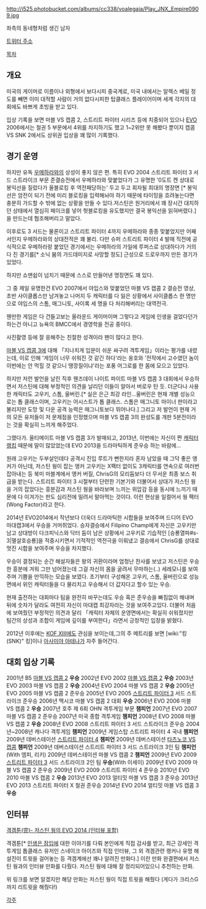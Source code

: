 http://i525.photobucket.com/albums/cc338/voalegaia/Play_JNX_Empire0909.jpg

좌측의 동네형처럼 생긴 남자

[http://twitter.com/jwonggg 트위터 주소]

[[목차]]

== 개요 ==
미국의 게이머로 이름이나 외형에서 보다시피 중국계로, 미국 내에서는 알렉스 베일 정도를 빼면 이미 대적할 사람이 거의 없다시피한 탑클래스 플레이어이며 세계 각지의 대회에도 바쁘게 초빙을 받고 있다.

입상 기록을 보면 마블 VS 캡콤 2, 스트리트 파이터 시리즈 등에 치중되어 있으나 [[EVO]] 2006에서는 철권 5 부문에서 4위를 차지하기도 했고 1~2위만 못 해봤다 뿐이지 캡콤 VS SNK 2에서도 상위권 입상을 꽤 많이 기록했다.

== 경기 운영 ==
하지만 유독 [[우메하라]]와의 상성이 좋지 않은 편. 특히 EVO 2004 스트리트 파이터 3 서드 스트라이크 부문 준결승전에서 우메하라와 맞붙었다가 그 유명한 '0도트 켄 상대로 봉익선을 질렀다가 올블로킹 후 역전패당하는' 두고 두고 회자될 희대의 명장면 [* 봉익선은 암전이 되기 전에 미리 블로킹을 입력해놔야 하기 때문에 타이밍을 흐려놓는다면 충분히 가드할 수 밖에 없는 상황을 만들 수 있다.저스틴은 원거리에서 꽤 장시간 대치하던 상태에서 열심히 페이크를 넣어 헛블로킹을 유도했지만 결국 봉익선을 읽혀버렸다.]을 만드는데 협조해버리고 말았다. 

이후로도 3 서드는 물론이고 스트리트 파이터 4까지 우메하라와 종종 맞붙었지만 어째서인지 우메하라와의 상대전적은 꽤 불리. 다만 슈퍼 스트리트 파이터 4 발매 직전에 공식적으로 우메하라랑 붙었던 경기에서는 우메하라의 가일에 루퍼스로 상대하다가 거의 다 진 경기를[* 소닉 붐의 가드데미지로 사망할 정도] 근성으로 드로우까지 만든 경기가 있었다.

하지만 쇼맨쉽이 넘치기 때문에 스스로 만들어낸 명장면도 꽤 있다.

{{{#!html
<iframe width="420" height="315" src="http://www.youtube.com/embed/OT4Bv7kGSZA?rel=0" frameborder="0" allowfullscreen></iframe>
}}}

그 중 제일 유명한건 EVO 2007에서 야입스와 맞붙었던 마블 VS 캡콤 2 결승전 영상, 초반 사이클롭스만 남겨놓고 나머지 두 캐릭터를 다 잃은 상황에서 사이클롭스 한 명만으로 야입스의 스톰, 매그니토, 사이록 세 명을 다 처리해버리는 대역전극.

웬만한 게임은 다 건들고보는 올라운드 게이머이며 그렇다고 게임에 인생을 걸었다던가하는건 아니고 뉴욕의 BMCC에서 경영학을 전공 중이다.

사진촬영 등에 잘 응해주는 친절한 성격이라 팬이 많다고 한다.

[[마블 VS 캡콤 3]]에 대해 「지나치게 입문이 쉬운 싸구려 격투게임」이라는 평가를 내렸는데, 이로 인해 '게임이 너무 쉬워진 것 같긴 하다'라는 옹호와 '전작에서 고수였던 놈이 이번에는 안 먹힐 것 같으니 땡깡질이냐'라는 포풍 어그로를 한 몸에 모으고 있었다.

하지만 저런 발언을 날린 직후 웬즈데이 나이트 파이트 마블 VS 캡콤 3 대회에서 우승하면서 저스틴에 대해 부정적인 의견을 날리던 이들이 알아서 버로우 탄 듯. 더군다나 사용한 캐릭터도 고우키, 스톰, 울버린.[* 실은 은근 최강 라인...울버린은 현재 개별 성능으로는 톱 클래스이며, 고우키는 어시스트가 톱 클래스. 스톰은 매그니토 마이너 판이라고 불리지만 도망 및 다운 공격 능력은 매그니토보다 뛰어나다.] 그리고 저 발언이 현재 거의 모든 유저들이 저 문제점을 인정했으며 마블 VS 캡콤 3의 완성도를 개판 5분전이라는 것을 확실히 느끼게 해주었다. 

그랬다가. 울티메이트 마블 VS 캡콤 3가 발매되고, 2013년, 이번에는 자신이 짠 [http://www.eventhubs.com/columns/2013/may/15/step-your-game-chapter-14-ultimate-marvel-vs-capcom-3-tier-list-part-1/ 캐릭터 랭킹] 때문에 말이 많았었는데 EVO 2013을 드라마틱하게 준우승 하는 바람에...

원래 고우키는 두부살인데다 공격시 진입 루트가 뻔한지라 혼자 남았을 때 그닥 좋은 앵커가 아닌데, 저스틴 웡이 잡는 앵커 고우키는 X팩터 없이도 3캐릭터를 연속으로 여러번 잡아내는 등 북미 마블계에서 앵커 버질, ChrisG의 모리둠보다 더 무서운 최종 보스 취급을 받는다. 스트리트 파이터 3 시절부터 단련한 기본기와 더불어서 상대가 저스틴 웡을 거의 잡았다는 흥분감과 저스틴 웡을 바라보며 느끼는 위압감 등을 동시에 느끼기 때문에 다 이겨가는 판도 심리전에 밀려서 말아먹는 것이다. 이런 현상을 일컬어서 웡 팩터(Wong Factor)라고 한다.

2014년 EVO2014에서 작년보다 더욱더 드라마틱한 시합들을 보여주며 드디어 EVO 마대캡3에서 우승을 거머쥐었다. 승자결승에서 Filipino Champ에게 자신은 고우키만 남고 상대방이 다크피닉스와 닥터 둠이 남은 상황에서 고우키로 기습적인 [승룡열파#s-3|멸살호승룡]을 적중시키면서 기적적인 역전극을 이뤄냈고 결승에서 ChrisG를 상대로 멋진 시합을 보여주며 우승을 차지했다. 

우승이 결정되는 순간 해설자들은 왕의 귀환이라며 엄청난 찬사를 보냈고 저스틴은 우승한 흥분에 겨워 그만 넘어졌는데 그걸 자신의 몸을 굴려서 무마하는(..) 세레모니를 보여주며 기쁨을 만끽하는 모습을 보였다. 초기부터 구성해온 고우키, 스톰, 울버린으로 성능면에서 위인 캐릭터들을 다 물리치고 우승해서 더 값지다고 할수 있는 우승.

현재 출전하는 대회마다 팀을 완전히 바꾸는데도 우승 혹은 준우승을 빠짐없이 해내며 뒤에 숫자가 달라도 여전히 자신이 마대캡 최강자라는 것을 보여주고있다. 더불어 처음에 보여줬던 부정적인 의견과 달리 「캐릭터 자체의 운영면에서는 확실히 쉬워졌지만 팀간의 상성과 조합이 게임에 깊이를 부여한다」라면서 긍정적인 입장을 밝혔다.

2012년 이후에는 [[KOF XIII]]에도 관심을 보이는데,그의 주 메트리를 보면 [wiki:"킹(SNK)" 킹]이나 [[아사미야 아테나]]가 자주 들어간다.

== 대회 입상 기록 ==

2001년 B5 [[마블 VS 캡콤 2]] '''우승'''
2002년 EVO 2002 [[마블 VS 캡콤 2]] '''우승'''
2003년 EVO 2003 마블 VS 캡콤 2 '''우승'''
2004년 EVO 2004 마블 VS 캡콤 2 '''우승'''
2005년 EVO 2005 마블 VS 캡콤 2 준우승
2005년 EVO 2005 [[스트리트 파이터 3]] 서드 스트라이크 준우승
2006년 멕시코 마블 VS 캡콤 2 대회 '''우승'''
2006년 EVO 2006 마블 VS 캡콤 2 '''우승'''
2007년 호주 제 6회 OHN 격투게임 부문 '''챔피언'''
2007년 EVO 2007 마블 VS 캡콤 2 준우승
2007년 미국 종합 격투게임 '''챔피언'''
2008년 EVO 2008 마블 VS 캡콤 2 '''우승'''
2008년 EVO 2008 스트리트 파이터 3 서드 스트라이크 준우승
2004년~2008년 캐나다 격투게임 '''챔피언'''
2009년 게임스탑 스트리트 파이터 4 국내 '''챔피언'''
2009년 데버스테이션 [[스트리트 파이터 4]] '''챔피언'''
2009년 데버스테이션 [[타츠노코 VS 캡콤]] '''챔피언'''
2009년 데버스테이션 스트리트 파이터 3 서드 스트라이크 3인 팀 '''챔피언'''(With 엠피, 리키)
2009년 데버스테이션 마블 VS 캡콤 2 '''챔피언'''
2009년 EVO 2009 [[스트리트 파이터 3]] 서드 스트라이크 2인 팀 '''우승'''(With 이세이)
2009년 EVO 2009 마블 VS 캡콤 2 준우승
2009년 EVO 2009 스트리트 파이터 4 준우승
2010년 EVO 2010 마블 VS 캡콤 2 '''우승'''
2013년 EVO 2013 얼티밋 마블 VS 캡콤 3 준우승
2013년 EVO 2013 스트리트 파이터 X 철권 준우승
2014년 EVO 2014 얼티밋 마블 VS 캡콤 3 '''우승'''

== 인터뷰 ==
[http://bbs2.ruliweb.daum.net/gaia/do/ruliweb/family/217/read?articleId=22118724&bbsId=G005&itemId=64&pageIndex=1 격겜툰(完)- 저스틴 웡의 EVO 2014 (인터뷰 포함)]

격겜툰[* [[인생은 잠입]]에 대한 이야기를 다뤄 본인에게 직접 감사를 받고, 최근 강세인 격투게임 톱클래스 유저인 스네이크 아이즈와 직접 인터뷰, 그 외 격겜관련 랭커나 유명 해설진이 트윗을 걸어놓는 등 격겜계에선 꽤나 알려진 만화다.] 이란 만화 완결편에서 저스틴 웡과의 인터뷰 만화를 다뤘다. 저스틴 웡에 대해 잘 정리되어있으니 추천하는 만화.

위 링크를 보면 알겠지만 해당 만화는 저스틴 웡이 직접 트윗을 해줬다 (게다가 크리스G까지 리트윗을 해줬다!)

[[각주]]
